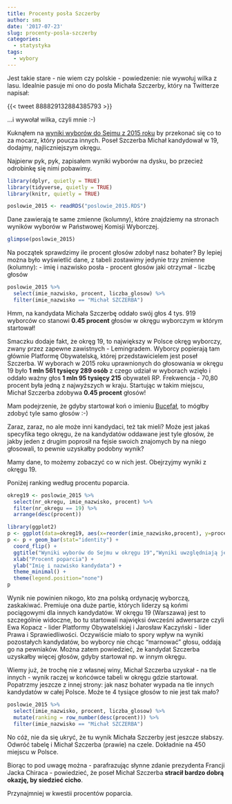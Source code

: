 ```yaml
---
title: Procenty posła Szczerby
author: sms
date: '2017-07-23'
slug: procenty-posla-szczerby
categories:
  - statystyka
tags:
  - wybory
---
```


Jest takie stare - nie wiem czy polskie - powiedzenie: nie wywołuj wilka z lasu. Idealnie pasuje mi ono do posła Michała Szczerby, który na Twitterze napisał:

{{< tweet 888829132884385793 >}}

...i wywołał wilka, czyli mnie :-)

Kuknąłem na [wyniki wyborów do Sejmu z 2015 roku](http://parlament2015.pkw.gov.pl/349_Wyniki_Sejm) by przekonać się co to za mocarz, który poucza innych. Poseł Szczerba Michał kandydował w 19, dodajmy, najliczniejszym okręgu.

Najpierw pyk, pyk, zapisałem wyniki wyborów na dysku, bo przecież odrobinkę się nimi pobawimy.

```r
library(dplyr, quietly = TRUE)
library(tidyverse, quietly = TRUE)
library(knitr, quietly = TRUE)

poslowie_2015 <- readRDS("poslowie_2015.RDS")
```
Dane zawierają te same zmienne (kolumny), które znajdziemy na stronach wyników wyborów w Państwowej Komisji Wyborczej.

```r
glimpse(poslowie_2015) 
```
Na początek sprawdzimy ile procent głosów zdobył nasz bohater? By lepiej można było wyświetlić dane, z tabeli zostawimy jedynie trzy zmienne (kolumny): 
- imię i nazwisko posła
- procent głosów jaki otrzymał
- liczbę głosów

```r
poslowie_2015 %>% 
  select(imie_nazwisko, procent, liczba_glosow) %>%
  filter(imie_nazwisko == "Michał SZCZERBA")
```
Hmm, na kandydata Michała Szczerbę oddało swój głos 4 tys. 919 wyborców co stanowi **0.45 procent**  głosów w okręgu wyborczym w którym startował!

Smaczku dodaje fakt, że okręg 19, to największy w Polsce okręg wyborczy, zwany przez zapewne zawistnych -  Lemingradem. Wyborcy popierają tam głównie Platformę Obywatelską, której przedstawicielem jest poseł Szczerba. 
W wyborach w 2015 roku uprawnionych do głosowania w okręgu 19 było **1 mln 561 tysięcy 289 osób** z czego udział w wyborach wzięło i oddało ważny głos **1 mln 95 tysięcy 215** obywateli RP. Frekwencja - 70,80 procent była jedną z najwyższych w kraju. Startując w takim miejscu, Michał Szczerba zdobywa **0.45 procent** głosów! 

Mam podejrzenie, że gdyby startował koń o imieniu [Bucefał](https://pl.wikipedia.org/wiki/Bucefa%C5%82), to mógłby  zdobyć tyle samo głosów :-)

Zaraz, zaraz, no ale może inni kandydaci, też tak mieli? Może jest jakaś specyfika tego okręgu, że na kandydatów oddawane jest tyle głosów, że jakby jeden z drugim poprosił na fejsie swoich znajomych by na niego głosowali, to pewnie uzyskałby podobny wynik? 

Mamy dane, to możemy zobaczyć co w nich jest. Obejrzyjmy wyniki z okręgu 19. 

Poniżej ranking według procentu poparcia.

```r
okreg19 <- poslowie_2015 %>%
  select(nr_okregu, imie_nazwisko, procent) %>%
  filter(nr_okregu == 19) %>%
  arrange(desc(procent))

```

```r
library(ggplot2)
p <- ggplot(data=okreg19, aes(x=reorder(imie_nazwisko,procent), y=procent, fill="Red"))
p <- p + geom_bar(stat="identity") + 
  coord_flip() +
  ggtitle("Wyniki wyborów do Sejmu w okręgu 19","Wyniki uwzględniają jedynie tych kandydatów, którzy zostali wybrani") +
  xlab("Procent poparcia") +
  ylab("Imię i nazwisko kandydata") +
  theme_minimal() +
  theme(legend.position="none")
p
```

Wynik nie powinien nikogo, kto zna polską ordynację wyborczą, zaskakiwać. Premiuje ona duże partie, których liderzy są końmi pociągowymi dla innych kandydatów. W okręgu 19 (Warszawa) jest to szczególnie widoczne, bo tu startowali najwięksi ówcześni adwersarze czyli Ewa Kopacz - lider Platformy Obywatelskiej i Jarosław Kaczyński - lider Prawa i Sprawiedliwości. Oczywiście miało to spory wpływ na wyniki pozostałych kandydatów, bo wyborcy nie chcąc "marnować" głosu, oddają go na pewniaków. Można zatem powiedzieć, że kandydat Szczerba uzyskałby więcej głosów, gdyby startował np. w innym okręgu. 

Wiemy już, że trochę nie z własnej winy, Michał Szczerba uzyskał - na tle innych - wynik raczej w końcówce tabeli w okręgu gdzie startował. Popatrzmy jeszcze z innej strony: jak nasz bohater wypada na tle innych kandydatów w całej Polsce. Może te 4 tysiące głosów to nie jest tak mało?

```r
poslowie_2015 %>%
  select(imie_nazwisko, procent, liczba_glosow) %>%
  mutate(ranking = row_number(desc(procent))) %>%
  filter(imie_nazwisko == "Michał SZCZERBA")
```

No cóż, nie da się ukryć, że tu wynik Michała Szczerby jest jeszcze słabszy. Odwróć tabelę i Michał Szczerba (prawie) na czele. Dokładnie na 450 miejscu w Polsce.

Biorąc to pod uwagę można - parafrazując słynne zdanie prezydenta Francji Jacka Chiraca - powiedzieć, że poseł Michał Szczerba **stracił bardzo dobrą okazję, by siedzieć cicho**. 

Przynajmniej w kwestii procentów poparcia.

